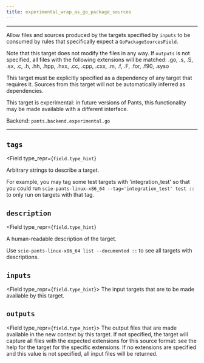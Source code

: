 ```yaml
---
title: experimental_wrap_as_go_package_sources
---
```



---

Allow files and sources produced by the targets specified by `inputs` to be consumed by rules that specifically expect a `GoPackageSourcesField`.

Note that this target does not modify the files in any way. If `outputs` is not specified, all files with the following extensions will be matched: .go, .s, .S, .sx, .c, .h, .hh, .hpp, .hxx, .cc, .cpp, .cxx, .m, .f, .F, .for, .f90, .syso

This target must be explicitly specified as a dependency of any target that requires it. Sources from this target will not be automatically inferred as dependencies.

This target is experimental: in future versions of Pants, this functionality may be made available with a different interface.

Backend: <span className="color--primary">`pants.backend.experimental.go`</span>

---

<span className={styles.options}>

## `tags`

<Field
    type_repr={`field.type_hint`}
>

Arbitrary strings to describe a target.

For example, you may tag some test targets with &#x27;integration_test&#x27; so that you could run `scie-pants-linux-x86_64 --tag='integration_test' test ::` to only run on targets with that tag.

</Field>

## `description`

<Field
    type_repr={`field.type_hint`}
>

A human-readable description of the target.

Use `scie-pants-linux-x86_64 list --documented ::` to see all targets with descriptions.

</Field>

## `inputs`

<Field type_repr={`field.type_hint`}>
  The input targets that are to be made available by this target.
</Field>

## `outputs`

<Field type_repr={`field.type_hint`}>
  The output files that are made available in the new context by this target. If
  not specified, the target will capture all files with the expected extensions
  for this source format: see the help for the target for the specific
  extensions. If no extensions are specified and this value is not specified,
  all input files will be returned.
</Field>

</span>
